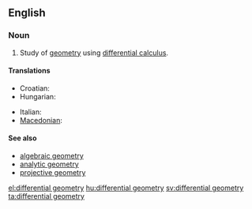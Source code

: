 ==English==
{{wikipedia}}

===Noun===
{{en-noun|-}}

# {{geometry}} Study of [[geometry]] using [[differential calculus]].

====Translations====
{{trans-top|differential geometry}}
* Croatian: {{t-|hr|diferencijalna geometrija|f}}
* Hungarian: {{t-|hu|differenciálgeometria}}
{{trans-mid}}
* Italian: {{t-|it|geometria differenziale|f}}
* [[Macedonian]]: {{t|mk|диференцијална геометрија|f|tr=diferencijálna geométrija}}
{{trans-bottom}}

====See also====
* [[algebraic geometry]]
* [[analytic geometry]]
* [[projective geometry]]

[[el:differential geometry]]
[[hu:differential geometry]]
[[sv:differential geometry]]
[[ta:differential geometry]]